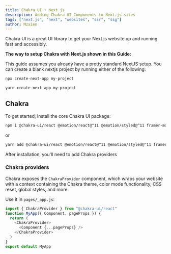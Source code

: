 ```yaml
---
title: Chakra UI + Next.js
description: Adding Chakra UI Components to Next.js sites
tags: ["next.js", "next", "websites", "ssr", "ssg"]
author: Mzaien
---
```


Chakra UI is a great UI library to get your Next.js website up and running fast
and accessibly.

**The way to setup Chakra with Next.js shown in this Guide:**

This guide assumes you already have a pretty standard NextJS setup. You can create a blank nextjs project by running either of the following:
```bash
npx create-next-app my-project
```
```bash
yarn create next-app my-project
```

## Chakra

To get started, install the core Chakra UI package:

```bash
npm i @chakra-ui/react @emotion/react@^11 @emotion/styled@^11 framer-motion@^4
```
or
```bash
yarn add @chakra-ui/react @emotion/react@^11 @emotion/styled@^11 framer-motion@^4
```

After installation, you'll need to add Chakra providers

### Chakra providers

Chakra exposes the `ChakraProvider` component, which wraps your website with a
context containing the Chakra theme, color mode functionality, CSS reset, global
styles, and more.

Use it in `pages/_app.js`:

```js live=false
import { ChakraProvider } from "@chakra-ui/react"
function MyApp({ Component, pageProps }) {
  return (
    <ChakraProvider>
      <Component {...pageProps} />
    </ChakraProvider>
  )
}
export default MyApp
```

